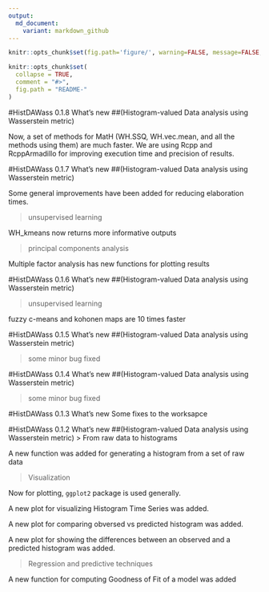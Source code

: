```yaml
---
output:
  md_document:
    variant: markdown_github
---
```

```r
knitr::opts_chunk$set(fig.path='figure/', warning=FALSE, message=FALSE, error=FALSE)
```
<!-- README.md is generated from README.Rmd. Please edit that file -->

```r
knitr::opts_chunk$set(
  collapse = TRUE,
  comment = "#>",
  fig.path = "README-"
)

```
#HistDAWass 0.1.8 What's new
##(Histogram-valued Data analysis using Wasserstein metric)

Now, a set of methods for MatH (WH.SSQ, WH.vec.mean, and all the methods using them) are much faster. We are using Rcpp and RcppArmadillo for improving execution time and precision of results. 

#HistDAWass 0.1.7 What's new
##(Histogram-valued Data analysis using Wasserstein metric)

Some general improvements have been added for reducing elaboration times.
 
> unsupervised learning

WH_kmeans now returns more informative outputs

> principal components analysis

Multiple factor analysis has new functions for plotting results

#HistDAWass 0.1.6 What's new
##(Histogram-valued Data analysis using Wasserstein metric)

> unsupervised learning

fuzzy c-means and kohonen maps are 10 times faster

#HistDAWass 0.1.5 What's new
##(Histogram-valued Data analysis using Wasserstein metric)

> some minor bug fixed


#HistDAWass 0.1.4 What's new
##(Histogram-valued Data analysis using Wasserstein metric)

> some minor bug fixed

#HistDAWass 0.1.3 What's new
Some fixes to the worksapce

#HistDAWass 0.1.2 What's new
##(Histogram-valued Data analysis using Wasserstein metric)
> From raw data to histograms    

A new function was added for generating a histogram from a set of raw data

> Visualization    

Now for plotting, `ggplot2` package is used generally.

A new plot for visualizing Histogram Time Series was added.

A new plot for comparing obversed vs predicted histogram was added.

A new plot for showing the differences between an observed and a predicted histogram was added.

> Regression and predictive techniques

A new function for computing Goodness of Fit of a model was added 

